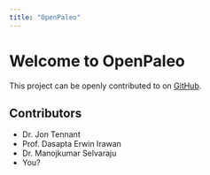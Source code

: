 ```yaml
---
title: "OpenPaleo"
---
```


# Welcome to OpenPaleo

This project can be openly contributed to on [GitHub](https://github.com/Meta-Paleo/OpenPaleo).

## Contributors
- Dr. Jon Tennant
- Prof. Dasapta Erwin Irawan
- Dr. Manojkumar Selvaraju
- You?